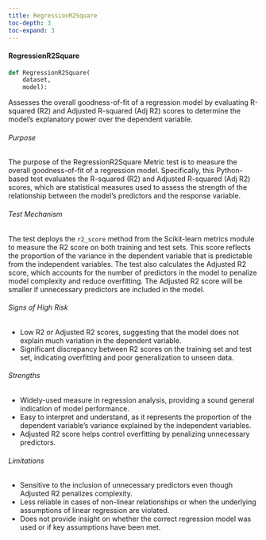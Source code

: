 ```yaml
---
title: RegressionR2Square
toc-depth: 3
toc-expand: 3
---
```






 
#### RegressionR2Square

```python
def RegressionR2Square(
    dataset,
    model):
```

Assesses the overall goodness-of-fit of a regression model by evaluating R-squared (R2) and Adjusted R-squared (Adj
R2) scores to determine the model's explanatory power over the dependent variable.

###### Purpose

The purpose of the RegressionR2Square Metric test is to measure the overall goodness-of-fit of a regression model.
Specifically, this Python-based test evaluates the R-squared (R2) and Adjusted R-squared (Adj R2) scores, which are
statistical measures used to assess the strength of the relationship between the model's predictors and the
response variable.

###### Test Mechanism

The test deploys the `r2_score` method from the Scikit-learn metrics module to measure the R2 score on both
training and test sets. This score reflects the proportion of the variance in the dependent variable that is
predictable from the independent variables. The test also calculates the Adjusted R2 score, which accounts for the
number of predictors in the model to penalize model complexity and reduce overfitting. The Adjusted R2 score will
be smaller if unnecessary predictors are included in the model.

###### Signs of High Risk

- Low R2 or Adjusted R2 scores, suggesting that the model does not explain much variation in the dependent variable.
- Significant discrepancy between R2 scores on the training set and test set, indicating overfitting and poor
generalization to unseen data.

###### Strengths

- Widely-used measure in regression analysis, providing a sound general indication of model performance.
- Easy to interpret and understand, as it represents the proportion of the dependent variable's variance explained
by the independent variables.
- Adjusted R2 score helps control overfitting by penalizing unnecessary predictors.

###### Limitations

- Sensitive to the inclusion of unnecessary predictors even though Adjusted R2 penalizes complexity.
- Less reliable in cases of non-linear relationships or when the underlying assumptions of linear regression are
violated.
- Does not provide insight on whether the correct regression model was used or if key assumptions have been met.




 